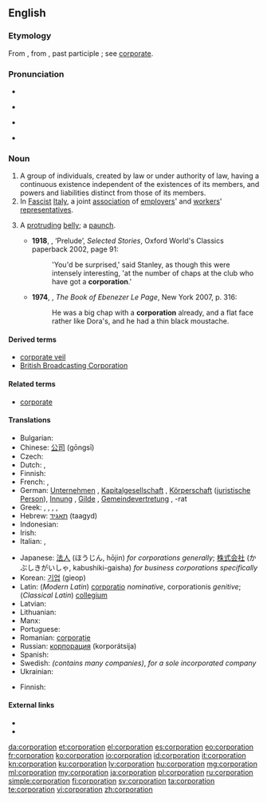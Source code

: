 {{wikipedia}}
==English==

===Etymology===
From {{etyl|LL.}} {{term|corporatio||assumption of a body}}, from {{etyl|la}} {{term|coporare}}, past participle {{term|corporatus||to form into a body}}; see [[corporate]].

===Pronunciation===
* {{audio|en-us-corporation.ogg|Audio (US)}}

* {{rhymes|eɪʃən}}
* {{a|UK}} {{IPA|/ˈkɔːpəˈɹeɪʃən/}}
* {{a|US}} {{IPA|/ˌkɔɹpəˈɹeɪʃən/}}

===Noun===
{{en-noun}}

# A group of individuals, created by law or under authority of law, having a continuous existence independent of the existences of its members, and powers and liabilities distinct from those of its members.
# In [[Fascist]] [[Italy]], a joint [[association]] of [[employers]]' and [[workers]]' [[representatives]].
# {{slang}} A [[protruding]] [[belly]]; a [[paunch]].
#*'''1918''', {{w|Katherine Mansfield}}, ‘Prelude’, ''Selected Stories'', Oxford World's Classics paperback 2002, page 91:
#*: 'You'd be surprised,' said Stanley, as though this were intensely interesting, 'at the number of chaps at the club who have got a '''corporation'''.'
#*'''1974''', {{w|GB Edwards}}, ''The Book of Ebenezer Le Page'', New York 2007, p. 316:
#*:He was a big chap with a '''corporation''' already, and a flat face rather like Dora's, and he had a thin black moustache.

====Derived terms====
* [[corporate veil]]
* [[British Broadcasting Corporation]]

====Related terms====
* [[corporate]]

====Translations====
{{trans-top|company}}
* Bulgarian: {{t+|bg|корпорация|f}}
* Chinese: [[公司]] (gōngsī)
* Czech: {{t+|cs|společnost|f}}
* Dutch: {{t+|nl|bedrijf|n}}, {{t+|nl|vennootschap|n}}
* Finnish: {{t+|fi|yhtiö}}
* French: {{t+|fr|corporation|f}}, {{t+|fr|société|f}}
* German: [[Unternehmen]] {{n}}, [[Kapitalgesellschaft]] {{f}}, [[Körperschaft]] {{f}} ([[juristische Person]]), [[Innung]] {{f}}, [[Gilde]] {{f}}, [[Gemeindevertretung]] {{f}}, -rat {{m}}
* Greek: {{t+|el|εταιρία|f|tr=etairía|sc=Grek}}, {{t+|el|οργανισμός|m|tr=organismós|sc=Grek}}, {{t|el|συντεχνία|f|tr=syntechnía|sc=Grek}}, {{t|el|σωματείο|n|tr=somateío|sc=Grek}}, {{t|el|συνεταιρισμός|m|tr=synetairismós|sc=Grek}}
* Hebrew: [[תאגיד]] (taagyd) {{m}}
* Indonesian: {{t|id|perusahaan}}
* Irish: {{t|ga|corparáid|f}}
* Italian: {{t+|it|società|f}}, {{t+|it|corporazione|f}}
{{trans-mid}}
* Japanese: [[法人]] (ほうじん, hōjin) ''for corporations generally''; [[株式会社]] (かぶしきがいしゃ, kabushiki-gaisha) ''for business corporations specifically''
* Korean: [[기업]] (gieop)
* Latin: (''Modern Latin'') [[corporatio]] {{f}} ''nominative'', corporationis ''genitive''; (''Classical Latin'') [[collegium]] {{n}}
* Latvian: {{t|lv|korporācija|f|xs=Latvian}}
* Lithuanian: {{t+|lt|korporacija|f|xs=Lithuanian}}
* Manx: {{t|gv|cochorp|m}}
* Portuguese: {{t|pt|corporação|f}}
* Romanian: [[corporație]] {{f}}
* Russian: [[корпорация]] (korporátsija) {{f}}
* Spanish: {{t-|es|corporación|f}}
* Swedish: {{t+|sv|koncern}} ''(contains many companies)'', {{t+|sv|aktiebolag}} ''for a sole incorporated company''
* Ukrainian: {{t|uk|корпорація|f|xs=Ukrainian}}
{{trans-bottom}}

{{trans-top|Italian association}}
* Finnish: {{t|fi|korporaatio}}
{{trans-mid}}
{{trans-bottom}}

====External links====
* {{R:Webster 1913}}
* {{R:Century 1911}}

[[da:corporation]]
[[et:corporation]]
[[el:corporation]]
[[es:corporation]]
[[eo:corporation]]
[[fr:corporation]]
[[ko:corporation]]
[[io:corporation]]
[[id:corporation]]
[[it:corporation]]
[[kn:corporation]]
[[ku:corporation]]
[[lv:corporation]]
[[hu:corporation]]
[[mg:corporation]]
[[ml:corporation]]
[[my:corporation]]
[[ja:corporation]]
[[pl:corporation]]
[[ru:corporation]]
[[simple:corporation]]
[[fi:corporation]]
[[sv:corporation]]
[[ta:corporation]]
[[te:corporation]]
[[vi:corporation]]
[[zh:corporation]]